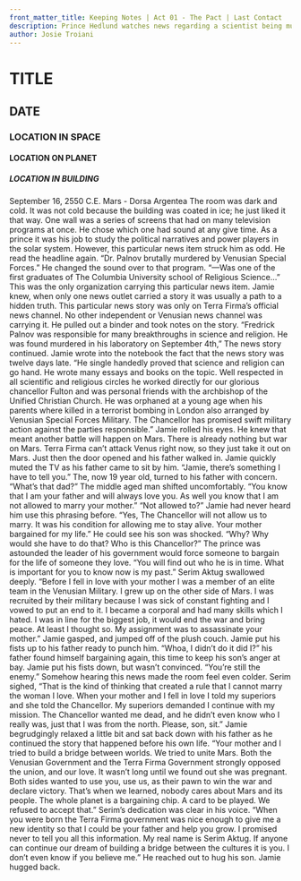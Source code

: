 ```yaml
---
front_matter_title: Keeping Notes | Act 01 - The Pact | Last Contact
description: Prince Hedlund watches news regarding a scientist being murdered by Venusian Special Forces. Dedicates himself to finding truth.
author: Josie Troiani
---
```

# TITLE

## DATE

### LOCATION IN SPACE

#### LOCATION ON PLANET

##### LOCATION IN BUILDING

September 16, 2550 C.E.
Mars - Dorsa Argentea
The room was dark and cold. It was not cold because the building was coated in ice; he just liked it that way. One wall was a series of screens that had on many television programs at once. He chose which one had sound at any give time. As a prince it was his job to study the political narratives and power players in the solar system. However, this particular news item struck him as odd. He read the headline again. “Dr. Palnov brutally murdered by Venusian Special Forces.” He changed the sound over to that program.
“—Was one of the first graduates of The Columbia University school of Religious Science…” This was the only organization carrying this particular news item. Jamie knew, when only one news outlet carried a story it was usually a path to a hidden truth. This particular news story was only on Terra Firma’s official news channel. No other independent or Venusian news channel was carrying it. He pulled out a binder and took notes on the story.
“Fredrick Palnov was responsible for many breakthroughs in science and religion. He was found murdered in his laboratory on September 4th,” The news story continued. Jamie wrote into the notebook the fact that the news story was twelve days late. “He single handedly proved that science and religion can go hand. He wrote many essays and books on the topic. Well respected in all scientific and religious circles he worked directly for our glorious chancellor Fulton and was personal friends with the archbishop of the Unified Christian Church. He was orphaned at a young age when his parents where killed in a terrorist bombing in London also arranged by Venusian Special Forces Military. The Chancellor has promised swift military action against the parties responsible.”
Jamie rolled his eyes. He knew that meant another battle will happen on Mars. There is already nothing but war on Mars. Terra Firma can’t attack Venus right now, so they just take it out on Mars. Just then the door opened and his father walked in. Jamie quickly muted the TV as his father came to sit by him. “Jamie, there’s something I have to tell you.”
The, now 19 year old, turned to his father with concern. “What’s that dad?”
The middle aged man shifted uncomfortably. “You know that I am your father and will always love you. As well you know that I am not allowed to marry your mother.”
“Not allowed to?” Jamie had never heard him use this phrasing before.
“Yes, The Chancellor will not allow us to marry. It was his condition for allowing me to stay alive. Your mother bargained for my life.” He could see his son was shocked.
“Why? Why would she have to do that? Who is this Chancellor?” The prince was astounded the leader of his government would force someone to bargain for the life of someone they love.
“You will find out who he is in time. What is important for you to know now is my past.” Serim Aktug swallowed deeply. “Before I fell in love with your mother I was a member of an elite team in the Venusian Military. I grew up on the other side of Mars. I was recruited by their military because I was sick of constant fighting and I vowed to put an end to it. I became a corporal and had many skills which I hated. I was in line for the biggest job, it would end the war and bring peace. At least I thought so. My assignment was to assassinate your mother.”
Jamie gasped, and jumped off of the plush couch. Jamie put his fists up to his father ready to punch him.
“Whoa, I didn’t do it did I?” his father found himself bargaining again, this time to keep his son’s anger at bay.
Jamie put his fists down, but wasn’t convinced. “You’re still the enemy.” Somehow hearing this news made the room feel even colder.
Serim sighed, “That is the kind of thinking that created a rule that I cannot marry the woman I love. When your mother and I fell in love I told my superiors and she told the Chancellor. My superiors demanded I continue with my mission. The Chancellor wanted me dead, and he didn’t even know who I really was, just that I was from the north. Please, son, sit.”
Jamie begrudgingly relaxed a little bit and sat back down with his father as he continued the story that happened before his own life.
“Your mother and I tried to build a bridge between worlds. We tried to unite Mars. Both the Venusian Government and the Terra Firma Government strongly opposed the union, and our love. It wasn’t long until we found out she was pregnant. Both sides wanted to use you, use us, as their pawn to win the war and declare victory. That’s when we learned, nobody cares about Mars and its people. The whole planet is a bargaining chip. A card to be played. We refused to accept that.” Serim’s dedication was clear in his voice.
“When you were born the Terra Firma government was nice enough to give me a new identity so that I could be your father and help you grow. I promised never to tell you all this information. My real name is Serim Aktug. If anyone can continue our dream of building a bridge between the cultures it is you. I don’t even know if you believe me.” He reached out to hug his son. Jamie hugged back.
